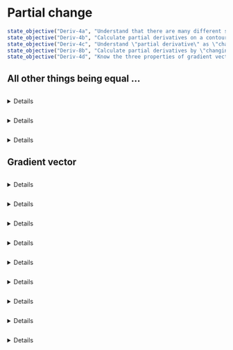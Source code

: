 # Partial change

::: {.objectives}
```r
state_objective("Deriv-4a", "Understand that there are many different slopes at any point of a non-constant function of 2 or more variables.")
state_objective("Deriv-4b", "Calculate partial derivatives on a contour plot")
state_objective("Deriv-4c", "Understand \"partial derivative\" as \"changing one input while holding constant all the other inputs.\"")
state_objective("Deriv-8b", "Calculate partial derivatives by \"changing one input while holding constant all the other inputs.\"")
state_objective("Deriv-4d", "Know the three properties of gradient vectors")
```
:::

## All other things being equal ...

```exercise
```
<details>`r MC_counter$reset()` `r knitr::knit_child("Exercises/Diff/partial-purple.Rmd")`</details>

```exercise
```
<details>`r MC_counter$reset()` `r knitr::knit_child("Exercises/Diff/partial-tan.Rmd")`</details>

```exercise
```
<details>`r MC_counter$reset()` `r knitr::knit_child("Exercises/Diff/partial-doctor.Rmd")`</details>


## Gradient vector

```exercise
```
<details>`r MC_counter$reset()` `r knitr::knit_child("Exercises/Diff/gradient-field-red.Rmd")`</details>

```exercise
```
<details>`r MC_counter$reset()` `r knitr::knit_child("Exercises/Diff/gradient-field-blue.Rmd")`</details>

```exercise
```
<details>`r MC_counter$reset()` `r knitr::knit_child("Exercises/Diff/gradient-field-orange.Rmd")`</details>

```exercise
```
<details>`r MC_counter$reset()` `r knitr::knit_child("Exercises/Diff/gradient-field-pink.Rmd")`</details>

```exercise
```
<details>`r MC_counter$reset()` `r knitr::knit_child("Exercises/Diff/gradient-field-violet.Rmd")`</details>



```exercise
```
<details>`r MC_counter$reset()` `r knitr::knit_child("Exercises/Diff/partial-house.Rmd")`</details>

```exercise
```
<details>`r MC_counter$reset()` `r knitr::knit_child("Exercises/Diff/spider-blow-lamp.Rmd")`</details>

```exercise
```
<details>`r MC_counter$reset()` `r knitr::knit_child("Exercises/Diff/grass-grows-red.Rmd")`</details>

```exercise
```
<details>`r MC_counter$reset()` `r knitr::knit_child("Exercises/Diff/grass-grows-blue.Rmd")`</details>
